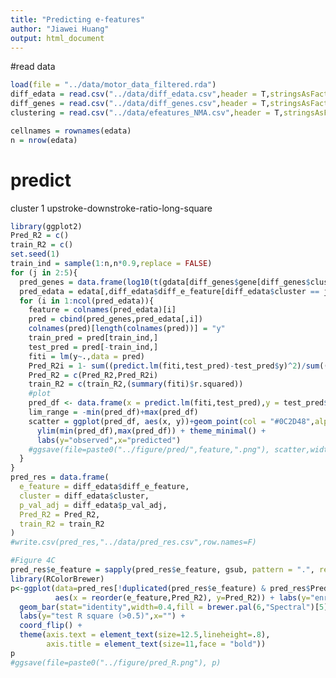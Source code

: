 ```yaml
---
title: "Predicting e-features"
author: "Jiawei Huang"
output: html_document
---
```



#read data

```r
load(file = "../data/motor_data_filtered.rda")
diff_edata = read.csv("../data/diff_edata.csv",header = T,stringsAsFactors = F)
diff_genes = read.csv("../data/diff_genes.csv",header = T,stringsAsFactors = F)
clustering = read.csv("../data/efeatures_NMA.csv",header = T,stringsAsFactors = F)

cellnames = rownames(edata)
n = nrow(edata)
```

# predict

cluster 1 upstroke-downstroke-ratio-long-square 

```r
library(ggplot2)
Pred_R2 = c()
train_R2 = c()
set.seed(1)
train_ind = sample(1:n,n*0.9,replace = FALSE)
for (j in 2:5){
  pred_genes = data.frame(log10(t(gdata[diff_genes$gene[diff_genes$cluster == paste0("Cluster ",j) & diff_genes$p_val_adj<0.05],])+1))
  pred_edata = edata[,diff_edata$diff_e_feature[diff_edata$cluster == j]]
  for (i in 1:ncol(pred_edata)){
    feature = colnames(pred_edata)[i]
    pred = cbind(pred_genes,pred_edata[,i])
    colnames(pred)[length(colnames(pred))] = "y"
    train_pred = pred[train_ind,]
    test_pred = pred[-train_ind,]
    fiti = lm(y~.,data = pred)
    Pred_R2i = 1- sum((predict.lm(fiti,test_pred)-test_pred$y)^2)/sum((test_pred$y - mean(test_pred$y))^2)
    Pred_R2 = c(Pred_R2,Pred_R2i)
    train_R2 = c(train_R2,(summary(fiti)$r.squared))
    #plot
    pred_df <- data.frame(x = predict.lm(fiti,test_pred),y = test_pred$y)
    lim_range = -min(pred_df)+max(pred_df)
    scatter = ggplot(pred_df, aes(x, y))+geom_point(col = "#0C2D48",alpha = 0.6,size = 2)+xlim(min(pred_df),max(pred_df)) + 
      ylim(min(pred_df),max(pred_df)) + theme_minimal() + 
      labs(y="observed",x="predicted")
    #ggsave(file=paste0("../figure/pred/",feature,".png"), scatter,width = 10,height = 10, units = "cm")
  }
}
pred_res = data.frame(
  e_feature = diff_edata$diff_e_feature,
  cluster = diff_edata$cluster,
  p_val_adj = diff_edata$p_val_adj,
  Pred_R2 = Pred_R2,
  train_R2 = train_R2
)
#write.csv(pred_res,"../data/pred_res.csv",row.names=F)
```

```r
#Figure 4C
pred_res$e_feature = sapply(pred_res$e_feature, gsub, pattern = ".", replacement = " ", fixed = TRUE)
library(RColorBrewer)
p<-ggplot(data=pred_res[!duplicated(pred_res$e_feature) & pred_res$Pred_R2>0.5,], 
          aes(x = reorder(e_feature,Pred_R2), y=Pred_R2)) + labs(y="enrichment")+
  geom_bar(stat="identity",width=0.4,fill = brewer.pal(6,"Spectral")[5],alpha = 0.8)+ theme_minimal() + 
  labs(y="test R square (>0.5)",x="") +
  coord_flip() + 
  theme(axis.text = element_text(size=12.5,lineheight=.8),
        axis.title = element_text(size=11,face = "bold")) 
p
#ggsave(file=paste0("../figure/pred_R.png"), p)
```


